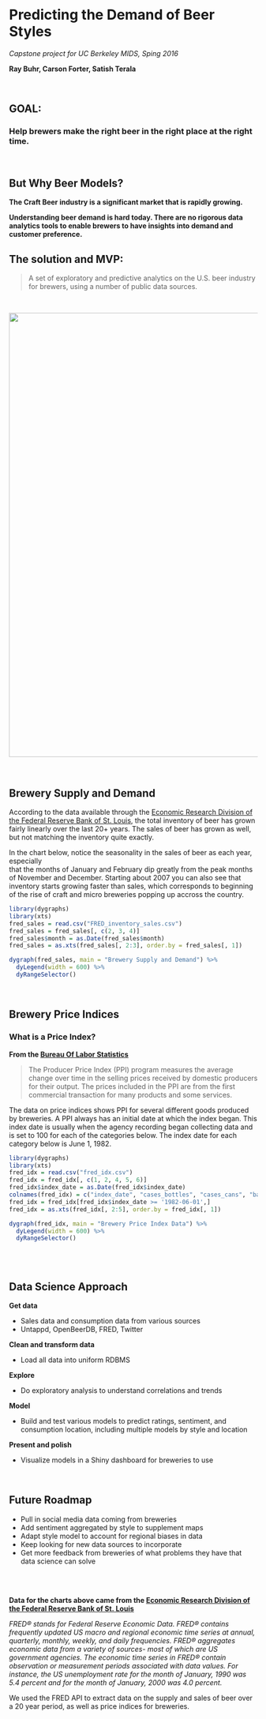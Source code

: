 <br>

# **Predicting the Demand of Beer Styles**
*Capstone project for UC Berkeley MIDS, Sping 2016*

**Ray Buhr, Carson Forter, Satish Terala**

<br>

## GOAL:
### Help brewers make the right beer in the right place at the right time.

<br>

## But Why Beer Models?

**The Craft Beer industry is a significant market that is rapidly growing.**

**Understanding beer demand is hard today.  There are no rigorous data analytics tools to enable brewers to have insights into demand and customer preference.**

## The solution and MVP:

> A set of exploratory and predictive analytics on the U.S. beer industry for brewers, using a number of public data sources.

<br>

<a href="https://www.brewersassociation.org/statistics/national-beer-sales-production-data">
<img src="Sales_2015_BA.jpg" height="900" width="725">
</a>

<br>

## Brewery Supply and Demand

According to the data available through the [Economic Research Division of the Federal Reserve Bank of St. Louis](https://research.stlouisfed.org/docs/api/fred/fred.html), 
the total inventory of beer has grown fairly linearly over the last 20+ years. 
The sales of beer has grown as well, but not matching the inventory quite exactly.  

In the chart below, notice the seasonality in the sales of beer as each year, especially  
that the months of January and February dip greatly from the peak months of November 
and December. Starting about 2007 you can also see that inventory starts growing 
faster than sales, which corresponds to beginning of the rise of craft and micro breweries 
popping up accross the country.  

```r
library(dygraphs)
library(xts)
fred_sales = read.csv("FRED_inventory_sales.csv")
fred_sales = fred_sales[, c(2, 3, 4)]
fred_sales$month = as.Date(fred_sales$month)
fred_sales = as.xts(fred_sales[, 2:3], order.by = fred_sales[, 1])
```

```r
dygraph(fred_sales, main = "Brewery Supply and Demand") %>%
  dyLegend(width = 600) %>%
  dyRangeSelector()
```

<br>

## Brewery Price Indices

### What is a Price Index?

**From the [Bureau Of Labor Statistics](http://www.bls.gov/ppi/data.htmhttp://www.bls.gov/ppi/data.htm)**

> The Producer Price Index (PPI) program measures the average change over time in 
> the selling prices received by domestic producers for their output. The prices 
> included in the PPI are from the first commercial transaction for many products 
> and some services.

The data on price indices shows PPI for several different goods produced by breweries. 
A PPI always has an initial date at which the index began. 
This index date is usually when the agency recording began
collecting data and is set to 100 for each of the categories below. 
The index date for each category below is June 1, 1982.

```r
library(dygraphs)
library(xts)
fred_idx = read.csv("fred_idx.csv")
fred_idx = fred_idx[, c(1, 2, 4, 5, 6)]
fred_idx$index_date = as.Date(fred_idx$index_date)
colnames(fred_idx) = c("index_date", "cases_bottles", "cases_cans", "barrels_and_kegs", "overall")
fred_idx = fred_idx[fred_idx$index_date >= '1982-06-01',]
fred_idx = as.xts(fred_idx[, 2:5], order.by = fred_idx[, 1])
```

```r
dygraph(fred_idx, main = "Brewery Price Index Data") %>%
  dyLegend(width = 600) %>%
  dyRangeSelector()
```

<br><br>

## Data Science Approach

**Get data**

- Sales data and consumption data from various sources
- Untappd, OpenBeerDB, FRED, Twitter

**Clean and transform data**

- Load all data into uniform RDBMS

**Explore**

- Do exploratory analysis to understand correlations and trends

**Model**

- Build and test various models to predict ratings, sentiment, and consumption location, including multiple models by style and location

**Present and polish**

- Visualize models in a Shiny dashboard for breweries to use

<br>

## Future Roadmap  

- Pull in social media data coming from breweries
- Add sentiment aggregated by style to supplement maps
- Adapt style model to account for regional biases in data 
- Keep looking for new data sources to incorporate
- Get more feedback from breweries of what problems they have that data science can solve

<br>
<br>

**Data for the charts above came from the [Economic Research Division of the Federal Reserve Bank of St. Louis](https://research.stlouisfed.org/docs/api/fred/fred.html)**

*FRED® stands for Federal Reserve Economic Data. FRED® contains frequently updated US macro and regional economic time series at annual, quarterly, monthly, weekly, and daily frequencies. FRED® aggregates economic data from a variety of sources- most of which are US government agencies. The economic time series in FRED® contain observation or measurement periods associated with data values. For instance, the US unemployment rate for the month of January, 1990 was 5.4 percent and for the month of January, 2000 was 4.0 percent.*

We used the FRED API to extract data on the supply and sales of beer over a 20 year period,
as well as price indices for breweries.

<br>